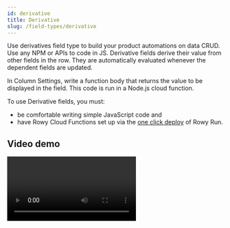 ```yaml
---
id: derivative
title: Derivative
slug: /field-types/derivative
---
```



Use derivatives field type to build your product automations on data CRUD. Use
any NPM or APIs to code in JS. Derivative fields derive their value from other
fields in the row. They are automatically evaluated whenever the dependent
fields are updated.

In Column Settings, write a function body that returns the value to be displayed
in the field. This code is run in a Node.js cloud function.

To use Derivative fields, you must:

- be comfortable writing simple JavaScript code and
- have Rowy Cloud Functions set up via the
  [one click deploy](https://rowy.app/deploy) of Rowy Run.

## Video demo

<Video controls url="https://www.youtube.com/embed/-WHS2vyjq88?start=1580" />

## API

Your code has access to the following parameters and can use the
[`await` keyword](https://developer.mozilla.org/en-US/docs/Web/JavaScript/Reference/Operators/await).

You can also use npm packages using
[CommonJS `require` imports](https://nodejs.org/en/knowledge/getting-started/what-is-require/).

| Name      | Type                                                                                                        | Description                                                                       |
| --------- | ----------------------------------------------------------------------------------------------------------- | --------------------------------------------------------------------------------- |
| `row`     | [`Record<string, any>`](https://www.typescriptlang.org/docs/handbook/utility-types.html#recordkeystype)     | All data in the current row.                                                      |
| `ref`     | [`DocumentReference`](https://firebase.google.com/docs/reference/node/firebase.firestore.DocumentReference) | Reference to the corresponding Firestore document of the current row.             |
| `db`      | [`Firestore`](https://firebase.google.com/docs/reference/node/firebase.firestore.Firestore)                 | Access to the full Cloud Firestore instance to access any collection or document. |
| `auth`    | [`Auth`](https://firebase.google.com/docs/reference/admin/node/firebase-admin.auth.baseauth.md#baseauth_class)                           | Access to Firebase Auth via Admin SDK                                             |
| `storage` | [`Storage`](https://firebase.google.com/docs/reference/admin/node/admin.storage.Storage-1)                  | Access to Firebase Storage via Admin SDK                                          |

## Basic example

Add an additional field to simplify client-side queries.

Problem: On the client-side we want to see which requests are ready for
approval. We need to know which rows have the `amount` and `claim` fieldset. We
don’t want to create a
[composite index](https://firebase.google.com/docs/firestore/query-data/index-overview#composite_indexes),
which would be costly.

Solution: Create a new field that contains a boolean value based on the values
of those fields. The client-side can filter by this new field.

```ts
const derivative: Derivative = async ({ row }) => {
  // Mark document as ready for approval
  if (row.amount && row.claim) return true;
  else return false;
};
```

## Intermediate example

Use data from other parts of the database in this row.

Problem: We want to attach the user’s email to a request. We want to automate
this and not have to expose all the user’s sensitive data on the client-side.

Solution: Create a new field that gets the email. It will run on a secure
backend environment and does not expose sensitive data.

```ts
const derivative: Derivative = async ({ row, db }) => {
  // Get user doc
  const userDoc = await db.collection("users").doc(row.uid).get();
  return userDoc.get("email");
};
```

## Advanced examples

Use 3rd-party npm packages for more advanced functionality.

### REST API request

To connect with any REST API using fetch

Problem: We want to get a list of all airport codes from natural language text.

Solution: Use [OpenAI’s GPT-3 API](https://openai.com/blog/openai-api/) to
extract the airport codes as an array.

```ts
const derivative: Derivative = async ({ row }) => {
  const openaiSecret = await rowy.secrets.get("openai");
  const prompt = `Airport code extractor:

Text: \"I want to fly form Los Angeles to Miami.\"
Airport codes: LAX, MIA

Text: \"${row.text}\"
Airport codes:`;

  const response = await fetch(
    "https://api.openai.com/v1/engines/davinci/completions",
    {
      headers: {
        Authorization: `Bearer ${openaiSecret}`,
        contentType: "application/json",
      },
      body: JSON.stringify({
        prompt,
        max_tokens: 60,
        temperature: 0.3,
        frequency_penalty: 0,
        top_p: 1,
        stop: ["\n"],
      }),
    }
  );
  return response.choices[0].text.split(",'").map((x) => x.trim());
};
```

### Google Cloud API

To use any Google Cloud API, first enable it in the Google Cloud Console.
[Enable Cloud Translation API ↗](https://console.cloud.google.com/flows/enableapi?apiid=translate.googleapis.com)  
We automatically set the API credentials as the project’s
[default service account](https://cloud.google.com/iam/docs/service-accounts#default).

Problem: We want to translate some text into another language.

Solution: Use the
[Google Cloud Translation API](https://console.cloud.google.com/flows/enableapi?apiid=translate.googleapis.com).

```ts
const derivative: Derivative = async ({ row }) => {
  const { Translate } = require("@google-cloud/translate").v2;
  // Instantiates a client
  const translate = new Translate();
  // Translates text field into Spanish
  const [translation] = await translate.translate(row.text, "es");
  return translation;
};
```

### Cloud Storage

Problem: Users provide images using external URLs, but the images could get
removed from the host provider, leading to broken images.

Solution: using rowy storage utility, store a copy of the image in Firebase
Storage.

```ts

const derivative:Derivative = async ({row,ref})=>{
  const url = row.externalImage;
  const file = await rowy.storage.upload.url(url,{
    folderPath: ref.path // Optional: stores the file in the storage same folder structure as the document on firestore
  })
  // Return an array of image objects that will be displayed by the Rowy UI
  return [file];
```
